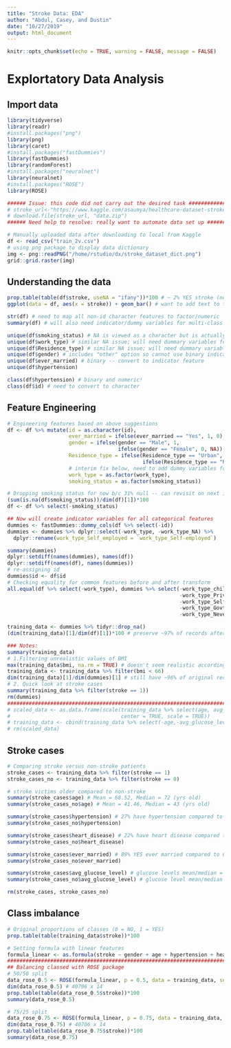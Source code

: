 ```yaml
---
title: "Stroke Data: EDA"
author: "Abdul, Casey, and Dustin"
date: "10/27/2019"
output: html_document
---
```


```r
knitr::opts_chunk$set(echo = TRUE, warning = FALSE, message = FALSE)
```
  
# Explortatory Data Analysis 

## Import data
  
```r
library(tidyverse)
library(readr)
#install.packages("png")
library(png)
library(caret)
#install.packages("fastDummies")
library(fastDummies)
library(randomForest)
#install.packages("neuralnet")
library(neuralnet)
#install.packages("ROSE")
library(ROSE)

###### Issue: this code did not carry out the desired task ##################
# stroke_url<-"https://www.kaggle.com/asaumya/healthcare-dataset-stroke-data#train_2v.csv"
# download.file(stroke_url, "data.zip")
###### Need help to resolve: really want to automate data set up ############

# Manually uploaded data after downloading to local from Kaggle
df <- read_csv("train_2v.csv")
# using png package to display data dictionary 
img <- png::readPNG("/home/rstudio/dx/stroke_dataset_dict.png")
grid::grid.raster(img)
```

## Understanding the data

```r
prop.table(table(df$stroke, useNA = "ifany"))*100 # ~ 2% YES stroke (need to balance classes)
ggplot(data = df, aes(x = stroke)) + geom_bar() # want to add text to this to include records

str(df) # need to map all non-id character features to factor/numeric
summary(df) # will also need indicator/dummy variables for multi-class categorical

unique(df$smoking_status) # NA is viewed as a character but is actually null
unique(df$work_type) # similar NA issue; will need dummary variables for each category
unique(df$Residence_type) # similar NA issue; will need dummary variables for each category
unique(df$gender) # includes "other" option so cannot use binary indicator
unique(df$ever_married) # binary -- convert to indicator feature
unique(df$hypertension)

class(df$hypertension) # binary and numeric!
class(df$id) # need to convert to character
```

## Feature Engineering

```r
# Engineering features based on above suggestions
df <- df %>% mutate(id = as.character(id),
                    ever_married = ifelse(ever_married == "Yes", 1, 0),
                    gender = ifelse(gender == "Male", 1,
                                    ifelse(gender == "Female", 0, NA)),
                    Residence_type = ifelse(Residence_type == "Urban", 1,
                                            ifelse(Residence_type == "Rural", 0, NA)),
                    # interim fix below, need to add dummy variables for below
                    work_type = as.factor(work_type),
                    smoking_status = as.factor(smoking_status))

# Dropping smoking status for now b/c 31% null -- can revisit on next iteration
(sum(is.na(df$smoking_status))/dim(df)[1])*100
df <- df %>% select(-smoking_status)

## Now will create indicator variables for all categorical features
dummies <- fastDummies::dummy_cols(df %>% select(-id))
dummies <- dummies %>% dplyr::select(-work_type, -work_type_NA) %>% 
  dplyr::rename(work_type_Self_employed = `work_type_Self-employed`)

summary(dummies)
dplyr::setdiff(names(dummies), names(df))
dplyr::setdiff(names(df), names(dummies))
# re-assigning id
dummies$id <- df$id
# Checking equality for common features before and after transform
all.equal(df %>% select(-work_type), dummies %>% select(-work_type_children,
                                                        -work_type_Private,
                                                        -work_type_Self_employed,
                                                        -work_type_Govt_job,
                                                        -work_type_Never_worked))

training_data <- dummies %>% tidyr::drop_na()
(dim(training_data)[1]/dim(df)[1])*100 # preserve ~97% of records after dropping null

### Notes:
summary(training_data)
# 1.Filtering unrealistic values of BMI
max(training_data$bmi, na.rm = TRUE) # doesn't seem realistic according to cdc
training_data <- training_data %>% filter(bmi < 66)
dim(training_data)[1]/dim(dummies)[1] # still have ~96% of original records 
# 2. Quick look at stroke cases
summary(training_data %>% filter(stroke == 1))
rm(dummies)
########################################################################
# scaled_data <- as.data.frame(scale(training_data %>% select(age, avg_glucose_level, bmi),
#                                    center = TRUE, scale = TRUE))
# training_data <- cbind(training_data %>% select(-age,-avg_glucose_level,-bmi), scaled_data)
# rm(scaled_data)
```

## Stroke cases

```r
# Comparing stroke versus non-stroke patients
stroke_cases <- training_data %>% filter(stroke == 1)
stroke_cases_no <- training_data %>% filter(stroke == 0)

# stroke victims older compared to non-stroke
summary(stroke_cases$age) # Mean = 68.52, Median = 72 (yrs old)
summary(stroke_cases_no$age) # Mean = 41.46, Median = 43 (yrs old)

summary(stroke_cases$hypertension) # 27% have hypertension compared to 8% for non-stroke
summary(stroke_cases_no$hypertension)

summary(stroke_cases$heart_disease) # 22% have heart disease compared to 4% for non-stroke
summary(stroke_cases_no$heart_disease)

summary(stroke_cases$ever_married) # 89% YES ever married compared to 63% for non-stroke
summary(stroke_cases_no$ever_married)

summary(stroke_cases$avg_glucose_level) # glucose levels mean/median = 130.38/104.67
summary(stroke_cases_no$avg_glucose_level) # glucose level mean/median = 103.26/91.22

rm(stroke_cases, stroke_cases_no)
```

## Class imbalance

```r
# Original proportions of classes (0 = NO, 1 = YES)
prop.table(table(training_data$stroke))*100

# Setting formula with linear features
formula_linear <- as.formula(stroke ~ gender + age + hypertension + heart_disease + ever_married + Residence_type + avg_glucose_level + bmi + work_type_children + work_type_Private + work_type_Never_worked + work_type_Self_employed + work_type_Govt_job)
########################################################################
## Balancing classed with ROSE package
# 50/50 split
data_rose_0.5 <- ROSE(formula_linear, p = 0.5, data = training_data, seed = 123, hmult.majo=0, hmult.mino=0)$data
dim(data_rose_0.5) # 40706 x 14
prop.table(table(data_rose_0.5$stroke))*100 
summary(data_rose_0.5)

# 75/25 split
data_rose_0.75 <- ROSE(formula_linear, p = 0.75, data = training_data, seed = 123)$data
dim(data_rose_0.75) # 40706 x 14
prop.table(table(data_rose_0.75$stroke))*100
summary(data_rose_0.75)

```


